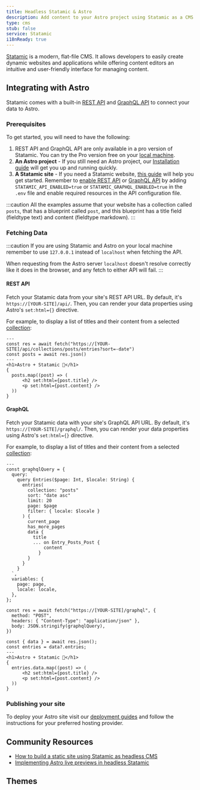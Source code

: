 ```yaml
---
title: Headless Statamic & Astro
description: Add content to your Astro project using Statamic as a CMS
type: cms
stub: false
service: Statamic
i18nReady: true
---
```


[Statamic](https://statamic.com/) is a modern, flat-file CMS. It allows developers to easily create dynamic websites and applications while offering content editors an intuitive and user-friendly interface for managing content.

## Integrating with Astro

Statamic comes with a built-in [REST API](https://statamic.dev/rest-api) and [GraphQL API](https://statamic.dev/graphql) to connect your data to Astro.

### Prerequisites

To get started, you will need to have the following:

1. REST API and GraphQL API are only available in a pro version of Statamic. You can try the Pro version free on your [local machine](https://statamic.dev/tips/how-to-enable-statamic-pro#trial-mode).
2. **An Astro project** - If you still need an Astro project, our [Installation guide](/en/install-and-setup/) will get you up and running quickly.
3. **A Statamic site** - If you need a Statamic website, [this guide](https://statamic.dev/quick-start-guide) will help you get started.
Remember to [enable REST API](https://statamic.dev/rest-api#enable-the-api) or [GraphQL API](https://statamic.dev/graphql#enable-graphql) by adding `STATAMIC_API_ENABLED=true` or `STATAMIC_GRAPHQL_ENABLED=true` in the `.env` file and enable required resources in the API configuration file.

:::caution
All the examples assume that your website has a collection called `posts`, that has a blueprint called `post`, and this blueprint has a title field (fieldtype text) and content (fieldtype markdown).
:::

### Fetching Data
:::caution
If you are using Statamic and Astro on your local machine remember to use `127.0.0.1` instead of `localhost` when fetching the API. 

When requesting from the Astro server `localhost` doesn't resolve correctly like it does in the browser, and any fetch to either API will fail.
:::

#### REST API

Fetch your Statamic data from your site's REST API URL. By default, it's `https://[YOUR-SITE]/api/`. Then, you can render your data properties using Astro's `set:html={}` directive. 

For example, to display a list of titles and their content from a selected [collection](https://statamic.dev/collections):

```astro title="src/pages/index.astro
---
const res = await fetch("https://[YOUR-SITE]/api/collections/posts/entries?sort=-date")
const posts = await res.json()
---
<h1>Astro + Statamic 🚀</h1>
{
  posts.map((post) => (
      <h2 set:html={post.title} />
      <p set:html={post.content} />
  ))
}
```

#### GraphQL

Fetch your Statamic data with your site's GraphQL API URL. By default, it's `https://[YOUR-SITE]/graphql/`. Then, you can render your data properties using Astro's `set:html={}` directive. 

For example, to display a list of titles and their content from a selected [collection](https://statamic.dev/collections):

```astro title="src/pages/index.astro
---
const graphqlQuery = {
  query: `
    query Entries($page: Int, $locale: String) {
      entries(
        collection: "posts"
        sort: "date asc"
        limit: 20
        page: $page
        filter: { locale: $locale }
      ) {
        current_page
        has_more_pages
        data {
          title
          ... on Entry_Posts_Post {
              content
            }
        }
      }
    }
  `,
  variables: {
    page: page,
    locale: locale,
  },
};

const res = await fetch("https://[YOUR-SITE]/graphql", {
  method: "POST",
  headers: { "Content-Type": "application/json" },
  body: JSON.stringify(graphqlQuery),
})

const { data } = await res.json();
const entries = data?.entries;
---
<h1>Astro + Statamic 🚀</h1>
{
  entries.data.map((post) => (
      <h2 set:html={post.title} />
      <p set:html={post.content} />
  ))
}
```

### Publishing your site

To deploy your Astro site visit our [deployment guides](/en/guides/deploy/) and follow the instructions for your preferred hosting provider.

## Community Resources 

- [How to build a static site using Statamic as headless CMS](https://buddy.works/guides/statamic-rest-api)
- [Implementing Astro live previews in headless Statamic](https://maciekpalmowski.dev/implementing-live-previews-in-headless-statamic-when-using-astro/)

## Themes

<Grid>
  <Card title="Creek" href="https://astro.build/themes/details/creek/" thumbnail="creek.png"/>
</Grid>
